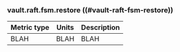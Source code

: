 ### vault.raft.fsm.restore ((#vault-raft-fsm-restore))

Metric type | Units | Description
----------- | ----- | -----------
BLAH     | BLAH    | BLAH